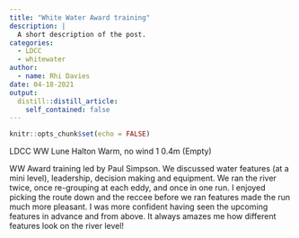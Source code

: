 ```yaml
---
title: "White Water Award training"
description: |
  A short description of the post.
categories:
  - LDCC
  - whitewater
author:
  - name: Rhi Davies
date: 04-18-2021
output:
  distill::distill_article:
    self_contained: false
---
```


```r
knitr::opts_chunk$set(echo = FALSE)
```
LDCC	WW	Lune	Halton	Warm, no wind	1	0.4m (Empty)


WW Award training led by Paul Simpson. We discussed water features (at a mini level), leadership, decision making and equipment. We ran the river twice, once re-grouping at each eddy, and once in one run. I enjoyed picking the route down and the reccee before we ran features made the run much more pleasant. I was more confident having seen the upcoming features in advance and from above. It always amazes me how different features look on the river level!
